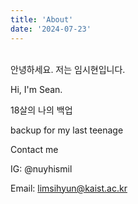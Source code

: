 ```yaml
---
title: 'About'
date: '2024-07-23'
---
```


<br/>
안녕하세요. 저는 임시현입니다.

Hi, I'm Sean.

18살의 나의 백업

backup for my last teenage

Contact me

IG: @nuyhismil

Email: limsihyun@kaist.ac.kr



